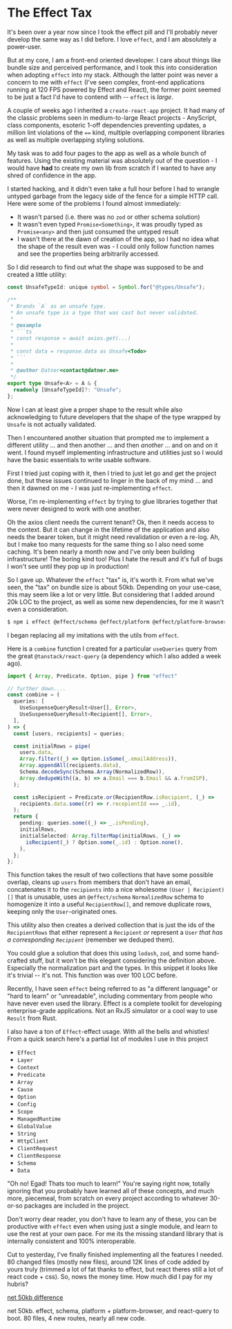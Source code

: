 # The Effect Tax

It's been over a year now since I took the effect pill and I'll probably never develop the same way as I did before. I love `effect`, and I am absolutely a power-user.

But at my core, I am a front-end oriented developer. I care about things like bundle size and perceived performance, and I took this into consideration when adopting `effect` into my stack. Although the latter point was never a concern to me with `effect` (I've seen complex, front-end applications running at 120 FPS powered by Effect and React), the former point seemed to be just a fact I'd have to contend with -- `effect` is *large*.

A couple of weeks ago I inherited a `create-react-app` project. It had many of the classic problems seen in medium-to-large React projects - AnyScript, class components, esoteric 1-off dependencies preventing updates, a million lint violations of the `==` kind, multiple overlapping component libraries as well as multiple overlapping styling solutions.

My task was to add four pages to the app as well as a whole bunch of features. Using the existing material was absolutely out of the question - I would have **had** to create my own lib from scratch if I wanted to have any shred of confidence in the app.

I started hacking, and it didn't even take a full hour before I had to wrangle untyped garbage from the legacy side of the fence for a simple HTTP call. Here were some of the problems I found almost immediately: 
- It wasn't parsed (i.e. there was no `zod` or other schema solution)
- It wasn't even typed `Promise<Something>`, it was proudly typed as `Promise<any>` and then just consumed the untyped result
- I wasn't there at the dawn of creation of the app, so I had no idea what the shape of the result even was - I could only follow function names and see the properties being arbitrarily accessed.

So I did research to find out what the shape was supposed to be and created a little utility:

```ts
const UnsafeTypeId: unique symbol = Symbol.for("@types/Unsafe");

/**
 * Brands `A` as an unsafe type.
 * An unsafe type is a type that was cast but never validated.
 *
 * @example
 * ```ts
 * const response = await axios.get(...)
 *
 * const data = response.data as Unsafe<Todo>
 * ```
 *
 * @author Datner<contact@datner.me>
 */
export type Unsafe<A> = A & {
  readonly [UnsafeTypeId]?: "Unsafe";
};
```

Now I can at least give a proper shape to the result while also acknowledging to future developers that the shape of the type wrapped by `Unsafe` is not actually validated. 

Then I encountered another situation that prompted me to implement a different utility ... and then another ... and then *another* ... and on and on it went. I found myself implementing infrastructure and utilities just so I would have the basic essentials to write usable software.

First I tried just coping with it, then I tried to just let go and get the project done, but these issues continued to linger in the back of my mind ... and then it dawned on me - I was just re-implementing `effect`.

Worse, I'm re-implementing `effect` by trying to glue libraries together that were never designed to work with one another. 

Oh the axios client needs the current tenant? Ok, then it needs access to the context. But it can change in the lifetime of the application and also needs the bearer token, but it might need revalidation or even a re-log. Ah, but I make too many requests for the same thing so I also need some caching. It's been nearly a month now and I've only been building infrastructure! The boring kind too! Plus I hate the result and it's full of bugs I won't see until they pop up in production!

So I gave up. Whatever the `effect` "tax" is, it's worth it. From what we've seen, the "tax" on bundle size is about 50kb. Depending on your use-case, this may seem like a lot or very little. But considering that I added around 20k LOC to the project, as well as some new dependencies, for me it wasn't even a consideration.

```sh
$ npm i effect @effect/schema @effect/platform @effect/platform-browser
```


I began replacing all my imitations with the utils from `effect`. 

Here is a `combine` function I created for a particular `useQueries` query from the great `@tanstack/react-query` (a dependency which I also added a week ago).

```ts
import { Array, Predicate, Option, pipe } from "effect"

// further down....
const combine = (
  queries: [
    UseSuspenseQueryResult<User[], Error>,
    UseSuspenseQueryResult<Recipient[], Error>,
  ],
) => {
  const [users, recipients] = queries;

  const initialRows = pipe(
    users.data,
    Array.filter((_) => Option.isSome(_.emailAddress)),
    Array.appendAll(recipients.data),
    Schema.decodeSync(Schema.Array(NormalizedRow)),
    Array.dedupeWith((a, b) => a.Email === b.Email && a.fromISP),
  );

  const isRecipient = Predicate.or(RecipientRow.isRecipient, (_) =>
    recipients.data.some((r) => r.recepientId === _.id),
  );
  return {
    pending: queries.some((_) => _.isPending),
    initialRows,
    initialSelected: Array.filterMap(initialRows, (_) =>
      isRecipient(_) ? Option.some(_.id) : Option.none(),
    ),
  };
};
```

This function takes the result of two collections that have some possible overlap, cleans up `users` from members that don't have an email, concatenates it to the `recipients` into a nice wholesome `(User | Recipient)[]` that is unusable, uses an `@effect/schema` `NormalizedRow` schema to homogenize it into a useful `RecipientRow[]`, and remove duplicate rows, keeping only the `User`-originated ones.

This utility also then creates a derived collection that is just the ids of the `RecipientRows` that either represent a `Recipient` *or* represent a `User` *that has a corresponding `Recipient`* (remember we deduped them).

You could glue a solution that does this using `lodash`, `zod`, and some hand-crafted stuff, but it won't be this elegant considering the definition above. Especially the normalization part and the types. In this snippet it looks like it's trivial -- it's not. This function was over 100 LOC before.

Recently, I have seen `effect` being referred to as "a different language" or "hard to learn" or "unreadable", including commentary from people who have never even used the library. Effect is a complete toolkit for developing enterprise-grade applications. Not an RxJS simulator or a cool way to use `Result` from Rust.

I also have a ton of `Effect`-effect usage. With all the bells and whistles! From a quick search here's a partial list of modules I use in this project

- `Effect`
- `Layer`
- `Context`
- `Predicate`
- `Array`
- `Cause`
- `Option`
- `Config`
- `Scope`
- `ManagedRuntime`
- `GlobalValue`
- `String`
- `HttpClient`
- `ClientRequest`
- `ClientResponse`
- `Schema`
- `Data`

"Oh no! Egad! Thats too much to learn!" You're saying right now, totally ignoring that you probably have learned all of these concepts, and much more, piecemeal, from scratch on every project according to whatever 30-or-so packages are included in the project.

Don't worry dear reader, you don't have to learn any of these, you can be productive
with `effect` even when using just a single module, and learn to use the rest at your own pace. For me its the missing standard library that is internally consistent and 100% interoperable.

Cut to yesterday, I've finally finished implementing all the features I needed.
80 changed files (mostly new files), around 12K lines of code added by yours truly
(trimmed a lot of fat thanks to effect, but react theres still a lot of react code + css).
So, nows the money time. How much did I pay for my hubris?

[net 50kb difference](/public/images/datner-bundle-50kb.png)

net 50kb.
effect, schema, platform + platform-browser, and react-query to boot.
80 files, 4 new routes, nearly all new code.

